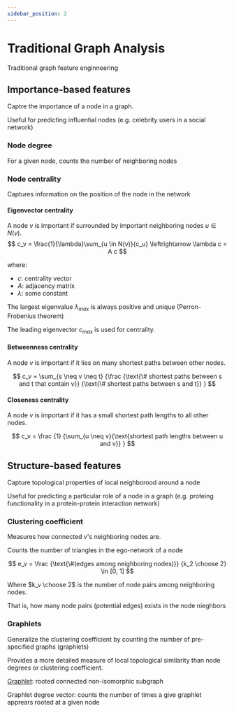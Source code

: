 ```yaml
---
sidebar_position: 2
---
```


# Traditional Graph Analysis

Traditional graph feature enginneering

## Importance-based features

Captre the importance of a node in a graph.

Useful for predicting influential nodes (e.g. celebrity users in a social network)

### Node degree

For a given node, counts the number of neighboring nodes 

### Node centrality

Captures information on the position of the node in the network

#### Eigenvector centrality

A node $v$ is important if surrounded by important
neighboring nodes $u \in N(v)$.
$$
c_v = \frac{1}{\lambda}\sum_{u \in N(v)}{c_u}
\leftrightarrow
\lambda c = A c
$$

where:
- $c$: centrality vector
- $A$: adjacency matrix
- $\lambda$: some constant

The largest eigenvalue $\lambda_{max}$ is always positive and unique
(Perron-Frobenius theorem)

The leading eigenvector $c_{max}$ is used for centrality.

#### Betweenness centrality

A node $v$ is important if it lies on many shortest paths between other nodes.

$$
c_v = \sum_{s \neq v \neq t}
{\frac
  {\text{\# shortest paths between s and t that contain v}}
  {\text{\# shortest paths between s and t}}
}
$$

#### Closeness centrality

A node $v$ is important if it has a small shortest path lengths to all other nodes.

$$
c_v = \frac
  {1}
  {\sum_{u \neq v}{\text{shortest path lengths between u and v}} }
$$

## Structure-based features

Capture topological properties of local neighborood around a node

Useful for predicting a particular role of a node in a graph (e.g. proteing functionality in a protein-protein interaction network)

### Clustering coefficient

Measures how connected $v$'s neighboring nodes are.

Counts the number of triangles in the ego-network of a node

$$
e_v = \frac
  {\text{\#(edges among neighboring nodes)}}
  {k_2 \choose 2}
  \in [0, 1]
$$

Where $k_v \choose 2$ is the number of node pairs among neighboring nodes. 

That is, how many node pairs (potential edges) exists in the node nieghbors

### Graphlets

Generalize the clustering coefficient by counting the number of pre-specified graphs (graphlets)

Provides a more detailed measure of local topological similarity than node degrees or clustering coefficient.

[Graphlet](https://www.researchgate.net/publication/230827174/figure/fig2/AS:300409710235649@1448634664356/All-2-to-5-node-graphlets-They-contain-73-topologically-unique-node-orbits-In-a.png): rooted connected non-isomorphic subgraph

Graphlet degree vector: counts the number of times a give graphlet apprears rooted at a given node